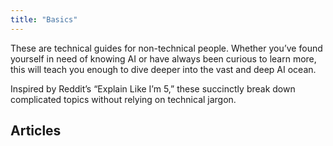 ```yaml
---
title: "Basics"
---
```




<PageDescription>

  These are technical guides for non-technical people. Whether you’ve found yourself in need of knowing AI or have always been curious to learn more, this will teach you enough to dive deeper into the vast and deep AI ocean.

  Inspired by Reddit’s “Explain Like I’m 5,” these succinctly break down complicated topics without relying on technical jargon.

</PageDescription>

<Row className="resource-card-group">
<Column noGutterSm={true} colSm={2} colMd={3} colLg={4}>
<ResourceCard
  href={'ibm.com'}
  subTitle={'Subtitle'}
  title={'Title'} />
</Column>
<Column noGutterSm={true} colSm={2} colMd={3} colLg={4}>
<ResourceCard
  href={'ibm.com'}
  subTitle={'Subtitle'}
  title={'Title'} />
</Column>
</Row>

## Articles
<Row>
<Column colSm={2} colMd={3} colLg={4}>
<ArticleCard
  href={'/basics/ai'}
  title={'Artificial Intelligence'}
  date={'April 2020'}
  actionIcon={'arrowRight'}
  readTime={'5 mins'} >

</ArticleCard>
</Column>
<Column colSm={2} colMd={3} colLg={4}>
<ArticleCard
  href={'/basics/ml'}
  title={'Machine Learning'}
  date={'April 2020'}
  actionIcon={'arrowRight'}
  readTime={'5 mins'} >

</ArticleCard>
</Column>
<Column colSm={2} colMd={3} colLg={4}>
<ArticleCard
  href={'/basics/data'}
  title={'Data'}
  date={'April 2020'}
  actionIcon={'arrowRight'}
  readTime={'5 mins'} >

</ArticleCard>
</Column>
</Row>
